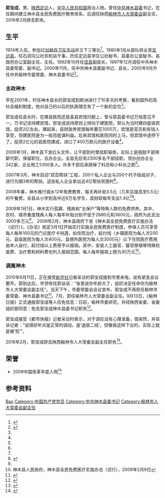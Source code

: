 {{Otheruses|other=名为郭宝成的其他人物|汪滨}}

'''郭宝成'''{{BD|1955年|9月}}，男，[[陕西|陕西]][[定边县|定边]]人，[[中华人民共和国|中华人民共和国]]政治人物。曾任[[中共神木县委|中共神木县委]]书记，在任期间建立神木县全民免费医疗教育体系，后调任陕西[[榆林市人大常委会|榆林市人大常委会]]副主任，2016年2月辞去职务。

== 生平 ==
1974年入伍，参加过[[对越自卫反击战|对越自卫反击战]]并立下三等功<ref>{{cite news |title=陕西省神木县委书记：可全国推广免费医疗(图) |url=http://news.sohu.com/20100321/n270980331.shtml |accessdate=2020-09-22 |work=人民网 |date=2010-03-21|archiveurl=https://web.archive.org/web/20100324064945/http://news.sohu.com/20100321/n270980331.shtml |archivedate=2010-03-24}}</ref>。1980年1月从部队转业至[[定边县|定边县]]，任石洞沟公社农机站干事，历任定边县学庄公社秘书、县委办公室秘书、县政府办公室副主任、主任。1992年10月任[[佳县|佳县]]副县长，1997年12月调任中共神木县委常委、副书记。2000年11月，任中共神木县委副书记、县长，2005年9月升任中共榆林市委常委、神木县委书记<ref name=时代周报>{{cite news |title=专访神木县委书记郭宝成:我们可能加快医改步伐 |url=http://news.sina.com.cn/c/sd/2009-06-11/033917993492.shtml |accessdate=2020-09-16 |work=时代周报 |date=2009-06-11|archiveurl=https://web.archive.org/web/20200916215917/http://news.sina.com.cn/c/sd/2009-06-11/033917993492.shtml |archivedate=2020-09-16}}</ref>。

=== 主政神木 ===
早在2001年，时任神木县长的郭宝成到欧洲进行了10多天的考察，看到国外的高社会福利制度，他对自己的以后的执政理念有了一个新的定位<ref name=时代周报/>。

郭宝成任县长时，在建县医院还是盖县宾馆问题上，曾与原县委书记万恒意见不一。万书记坚持建宾馆，郭宝成坚持原则上倾向于建医院，郭认为当时建四星级宾馆，投资2亿左右，建起来，县财政养宾馆每年要花1000万，宾馆是官员和有钱人享受，但建医院是为一般百姓谋利益。后来宾馆和医院同时上马，但宾馆中途停下了。投资2亿元的县医院建成，进口了400万欧元的医疗设备<ref name=时代周报/>。

2006年1月，神木县下发红头文件，让干部到村里挂职锻炼，实际上是鼓励干部带薪代职，保留职位，去办企业。全县先后有2300多名干部挂职，领办创办企业242家，企业用工5300多人。许多干部后来辞掉了科员和小科长之职<ref name=时代周报/>。

2007年3月，神木启动“双百帮扶”工程，200个私人企业与200个村子结成对子，进行为期3年的帮扶。这些私人企业拿出近4亿帮扶贫困村<ref name=时代周报/>。

2008年春，神木推行城乡12年免费教育，每天再补助3.5元（几年后提高至5.5元）的午餐费。全县从小学到高中近9万名学生，县财政每年支出1.4亿<ref name=时代周报/><ref>{{cite news |title=探访神木“神话”：全民免费医疗教育，能否继续 |url=http://politics.people.com.cn/n/2013/0802/c1001-22416109.html |accessdate=2020-09-16 |work=中国青年报 |date=2013-08-02|archiveurl=https://web.archive.org/web/20190314021432/http://politics.people.com.cn/n/2013/0802/c1001-22416109.html |archivedate=2019-03-14}}</ref>。

2009年1月1日，神木实行孤寡、残疾和“五保户”等特殊人群的免费供养。其中，农村、城市重度残疾人每人每年补贴分别不低于2880元和3600元，政府为此支出3000多万元<ref name=时代周报/>。
{{Wikisource|神木县全民免费医疗实施办法（试行）}}
2009年2月，神木县政府下发《神木县全民免费医疗实施办法（试行）》，《办法》规定3月1日开始实行实施全民免费医疗制度，参保人员可享受每人每年100元的门诊医疗卡待遇，如住院治疗，起付线（乡镇医院为每人次200元、县级医院为每人次400元、县境外医院为每人次3000元）以下住院医疗费用由本人自付，起付线以上费用予以报销。其中，安装人工器官、器官移植等特殊检查费、治疗费和材料费也列入报销范围，每人每年报销上限为30万元<ref>神木县人民政府，神木县全民免费医疗实施办法（试行），2009年2月9日</ref>。

=== 调离神木 ===
2010年6月11日，正在接受[[新华社|新华社]]记者采访的郭宝成接到市里来电，说有紧急会议要开。郭到达后，市领导找郭谈话：“省里说你年龄大了，组织决定任命你为榆林市人大常委会副主任”。当天下午，市委常委会会议宣布，郭宝成不再担任榆林市委常委、神木县委书记<ref>{{cite news |title=陕西神木原书记称被贬 免费医疗系秘密推行(图) |url=http://news.sohu.com/20100919/n275085852.shtml?pvid=tc_5178c2ecb331dd34 |accessdate=2020-09-17 |work=中国新闻网 |date=2010-09-19|archiveurl=https://web.archive.org/web/20200917223303/http://news.sohu.com/20100919/n275085852.shtml?pvid=tc_5178c2ecb331dd34 |archivedate=2020-09-17}}</ref>。7月，郭任榆林市人大常委会副主任。9月13日，《榆林日报》正式通报郭宝成等人任免信息：日前，榆林市委研究，并经陕西省委、省委组织部同意：免去郭宝成神木县委书记职务<ref>{{cite news |title=榆阳神木定边靖边横山米脂清涧主要负责同志职务调整 |url=http://szb.ylrb.com/html/2010-09/13/content_62282.htm |accessdate=2020-09-17 |work=榆林日报 |date=2010年9月13日 |archiveurl=https://web.archive.org/web/20200917221555/http://szb.ylrb.com/html/2010-09/13/content_62282.htm |archivedate=2020-09-17}}</ref>。

郭宝成接受《都市快报》记者采访时表示，对于调任没有心理准备，很突然，并告诉记者：“说得好听点是正常的调动，是‘退居二线’。但像我这样下台的，实际上就是被‘贬’”。

2016年2月，郭宝成辞去陕西榆林市人大常委会副主任职务<ref>{{cite news |title=郭宝成不再担任榆林市人大常委会副主任 曾任神木县委书记 |url=http://district.ce.cn/newarea/sddy/201602/23/t20160223_9018650.shtml |accessdate=2020-09-17 |work=中国经济网 |date=2016-02-23|archiveurl=https://web.archive.org/web/20160523224747/http://district.ce.cn/newarea/sddy/201602/23/t20160223_9018650.shtml |archivedate=2016-05-23}}</ref>。

== 荣誉 ==
* 2009中国改革年度人物<ref>{{cite news |title=神木县委书记郭宝成荣膺“2009中国改革年度人物” |url=http://news.sina.com.cn/c/2010-01-18/023716948290s.shtml |accessdate=2020-09-22 |work=华商网-华商报 |date=2010-01-18|archiveurl=https://web.archive.org/web/20200922224052/http://news.sina.com.cn/c/2010-01-18/023716948290s.shtml |archivedate=2020-09-22}}</ref>

== 参考资料 ==
{{reflist}}

{{wikiquote}}

{{Authority control}}
{{DEFAULTSORT:Guo郭}}
[[Category:郭姓|Bao]]
[[Category:中国共产党党员|Category:中国共产党党员]]
[[Category:中共神木县委书记|Category:中共神木县委书记]]
[[Category:榆林市人大常委会副主任|Category:榆林市人大常委会副主任]]